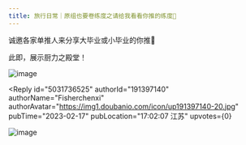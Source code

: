 ```yaml
---
title: 旅行日常｜原组也要卷练度之请给我看看你推的练度🥺
---
```



<Forum groupName="原神" groupUrl="https://www.douban.com/group/genshin/" archivedAt="2025-05-16T14:46:30.535Z">
  <Post
    id="283498146"
    title="旅行日常｜原组也要卷练度之请给我看看你推的练度🥺"
    url="https://www.douban.com/group/topic/283498146/?_spm_id=MTkzMDcwMjQ3"
    pubTime="2023-02-25"
    highlightUserId="191397140"
  >
诚邀各家单推人来分享大毕业或小毕业的你推🥺

此即，展示厨力之殿堂！

![image](https://img9.doubanio.com/view/group_topic/l/public/p594253416.webp)

<Reply
  id="5031736525"
  authorId="191397140"
  authorName="Fisherchenxi"
  authorAvatar="https://img1.doubanio.com/icon/up191397140-20.jpg"
  pubTime="2023-02-17"
  pubLocation="17:02:07 江苏"
  upvotes={0}
>
![image](https://img9.doubanio.com/view/richtext/large/public/p497693675.jpg)
</Reply>
  </Post>
</Forum>
